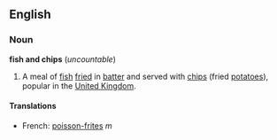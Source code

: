 ==English==
===Noun===
'''fish and chips''' (''uncountable'')

#A meal of [[fish]] [[fry|fried]] in [[batter]] and served with [[chip]]s (fried [[potato]]es), popular in the [[United Kingdom]].

====Translations====
*French: [[poisson-frites]] ''m''